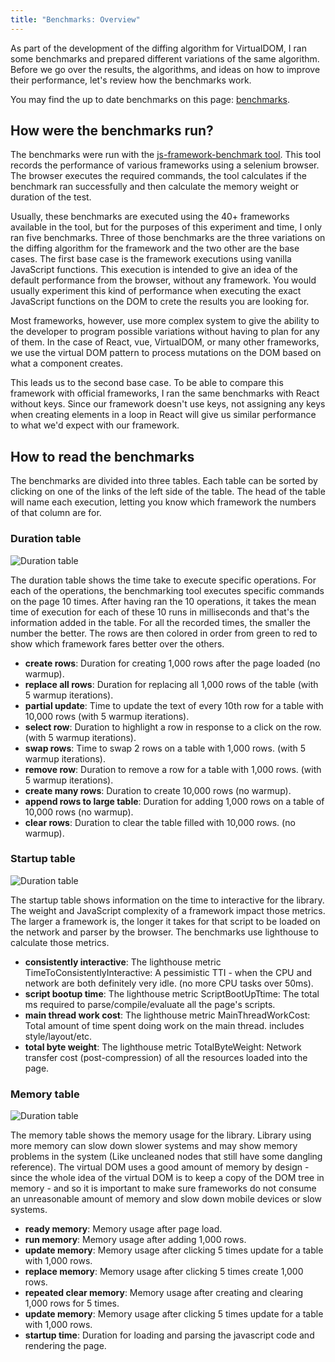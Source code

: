 ```yaml
---
title: "Benchmarks: Overview"
---
```



As part of the development of the diffing algorithm for VirtualDOM, I ran some benchmarks and prepared different
variations of the same algorithm. Before we go over the results, the algorithms, and ideas on how to improve their
performance, let's review how the benchmarks work.

You may find the up to date benchmarks on this page: [benchmarks](https://minivera.github.io/carleton-web-dev/project/benchmark-data/table.html).

## How were the benchmarks run?
The benchmarks were run with the [js-framework-benchmark tool](https://github.com/krausest/js-framework-benchmark).
This tool records the performance of various frameworks using a selenium browser. The browser executes the required
commands, the tool calculates if the benchmark ran successfully and then calculate the memory weight or duration of the
test.

Usually, these benchmarks are executed using the 40+ frameworks available in the tool, but for the purposes of this
experiment and time, I only ran five benchmarks. Three of those benchmarks are the three variations on the diffing
algorithm for the framework and the two other are the base cases. The first base case is the framework executions using
vanilla JavaScript functions. This execution is intended to give an idea of the default performance from the browser,
without any framework. You would usually experiment this kind of performance when executing the exact JavaScript
functions on the DOM to crete the results you are looking for.

Most frameworks, however, use more complex system to give the ability to the developer to program possible variations
without having to plan for any of them. In the case of React, vue, VirtualDOM, or many other frameworks, we use the
virtual DOM pattern to process mutations on the DOM based on what a component creates.

This leads us to the second base case. To be able to compare this framework with official frameworks, I ran the same
benchmarks with React without keys. Since our framework doesn't use keys, not assigning any keys when creating elements
in a loop in React will give us similar performance to what we'd expect with our framework.

## How to read the benchmarks
The benchmarks are divided into three tables. Each table can be sorted by clicking on one of the links of the left
side of the table. The head of the table will name each execution, letting you know which framework the numbers
of that column are for.

### Duration table
<div>
    <div style={{ shapeOutside: 'margin-box', float: 'left', marginRight: -225 }}>
        <img alt="Duration table" src={useBaseUrl('img/duration.png')} />
    </div>
    <p style={{ paddingTop: 30 }}>
The duration table shows the time take to execute specific operations. For each of the operations, the benchmarking
tool executes specific commands on the page 10 times. After having ran the 10 operations, it takes the mean time of
execution for each of these 10 runs in milliseconds and that's the information added in the table. For all the recorded
times, the smaller the number the better. The rows are then colored in order from green to red to show which framework
fares better over the others.
    </p>
<ul>
    <li><b>create rows</b>: Duration for creating 1,000 rows after the page loaded (no warmup).</li>
    <li><b>replace all rows</b>: Duration for replacing all 1,000 rows of the table (with 5 warmup iterations).</li>
    <li><b>partial update</b>: Time to update the text of every 10th row for a table with 10,000 rows (with 5 warmup iterations).</li>
    <li><b>select row</b>: Duration to highlight a row in response to a click on the row. (with 5 warmup iterations).</li>
    <li><b>swap rows</b>: Time to swap 2 rows on a table with 1,000 rows. (with 5 warmup iterations).</li>
    <li><b>remove row</b>: Duration to remove a row for a table with 1,000 rows. (with 5 warmup iterations).</li>
    <li><b>create many rows</b>: Duration to create 10,000 rows (no warmup).</li>
    <li><b>append rows to large table</b>: Duration for adding 1,000 rows on a table of 10,000 rows (no warmup).</li>
    <li><b>clear rows</b>: Duration to clear the table filled with 10,000 rows. (no warmup).</li>
</ul>
</div>

### Startup table
<div>
    <div style={{ shapeOutside: 'margin-box', float: 'left', marginRight: 20 }}>
        <img alt="Duration table" src={useBaseUrl('img/startup.png')} />
    </div>
    <p style={{ paddingTop: 30 }}>
The startup table shows information on the time to interactive for the library. The weight and JavaScript
complexity of a framework impact those metrics. The larger a framework is, the longer it takes for that script to be
loaded on the network and parser by the browser. The benchmarks use lighthouse to calculate those metrics.
    </p>
<ul>
<li><b>consistently interactive</b>: The lighthouse metric TimeToConsistentlyInteractive: A pessimistic TTI - when the CPU and network are both definitely very idle. (no more CPU tasks over 50ms).</li>
<li><b>script bootup time</b>: The lighthouse metric ScriptBootUpTtime: The total ms required to parse/compile/evaluate all the page's scripts.</li>
<li><b>main thread work cost</b>: The lighthouse metric MainThreadWorkCost: Total amount of time spent doing work on the main thread. includes style/layout/etc.</li>
<li><b>total byte weight</b>: The lighthouse metric TotalByteWeight: Network transfer cost (post-compression) of all the resources loaded into the page.</li>
</ul>
</div>

### Memory table
<div>
    <div style={{ shapeOutside: 'margin-box', float: 'left', marginRight: 20 }}>
        <img alt="Duration table" src={useBaseUrl('img/memory.png')} />
    </div>
    <p style={{ paddingTop: 30 }}>
The memory table shows the memory usage for the library. Library using more memory can slow down slower systems and may
show memory problems in the system (Like uncleaned nodes that still have some dangling reference). The virtual DOM uses
a good amount of memory by design - since the whole idea of the virtual DOM is to keep a copy of the DOM tree in
memory - and so it is important to make sure frameworks do not consume an unreasonable amount of memory and slow down
mobile devices or slow systems.
    </p>
<ul>
<li><b>ready memory</b>: Memory usage after page load.</li>
<li><b>run memory</b>: Memory usage after adding 1,000 rows.</li>
<li><b>update memory</b>: Memory usage after clicking 5 times update for a table with 1,000 rows.</li>
<li><b>replace memory</b>: Memory usage after clicking 5 times create 1,000 rows.</li>
<li><b>repeated clear memory</b>: Memory usage after creating and clearing 1,000 rows for 5 times.</li>
<li><b>update memory</b>: Memory usage after clicking 5 times update for a table with 1,000 rows.</li>
<li><b>startup time</b>: Duration for loading and parsing the javascript code and rendering the page.</li>
</ul>
</div>
